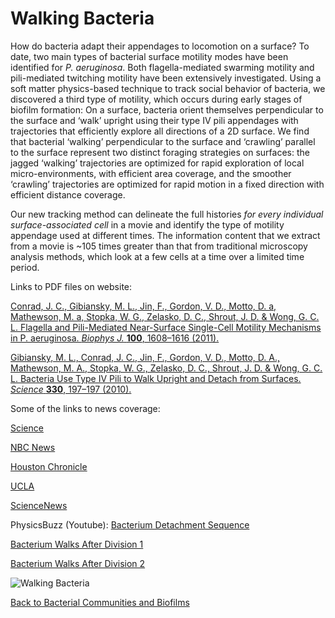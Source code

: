 # Walking Bacteria

How do bacteria adapt their appendages to locomotion on a surface? To date, two main types of bacterial surface motility modes have been identified for _P. aeruginosa_. Both flagella-mediated swarming motility and pili-mediated twitching motility have been extensively investigated. Using a soft matter physics-based technique to track social behavior of bacteria, we discovered a third type of motility, which occurs during early stages of biofilm formation: On a surface, bacteria orient themselves perpendicular to the surface and ‘walk’ upright using their type IV pili appendages with trajectories that efficiently explore all directions of a 2D surface. We find that bacterial ‘walking’ perpendicular to the surface and ‘crawling’ parallel to the surface represent two distinct foraging strategies on surfaces: the jagged ‘walking’ trajectories are optimized for rapid exploration of local micro-environments, with efficient area coverage, and the smoother ‘crawling’ trajectories are optimized for rapid motion in a fixed direction with efficient distance coverage.

Our new tracking method can delineate the full histories _for every individual surface-associated cell_ in a movie and identify the type of motility appendage used at different times. The information content that we extract from a movie is ~105 times greater than that from traditional microscopy analysis methods, which look at a few cells at a time over a limited time period.

Links to PDF files on website: 

[Conrad, J. C., Gibiansky, M. L., Jin, F., Gordon, V. D., Motto, D. a, Mathewson, M. a, Stopka, W. G., Zelasko, D. C., Shrout, J. D. & Wong, G. C. L. Flagella and Pili-Mediated Near-Surface Single-Cell Motility Mechanisms in P. aeruginosa. _Biophys J._ **100**, 1608–1616 (2011).](/pdf/10.1016~j.bpj.2011.02.020.pdf)

[Gibiansky, M. L., Conrad, J. C., Jin, F., Gordon, V. D., Motto, D. A., Mathewson, M. A., Stopka, W. G., Zelasko, D. C., Shrout, J. D. & Wong, G. C. L. Bacteria Use Type IV Pili to Walk Upright and Detach from Surfaces. _Science_ **330**, 197–197 (2010).](/pdf/10.1126~science.1194238.pdf)


Some of the links to news coverage:

[Science](https://www.science.org/content/article/video-walking-tall-bacterial-style)

[NBC News](https://www.nbcnews.com/science/cosmic-log/bacteria-can-walk-legs-flna6c10403729)

[Houston Chronicle](https://www.chron.com/news/strange-weird/article/beware-bacterial-gunk-walks-on-surfaces-1705380.php)

[UCLA](https://samueli.ucla.edu/ucla-led-research-team-finds-that-bacteria-can-stand-up-and-walk/)

[ScienceNews](https://www.sciencenews.org/article/bacteria-strut-their-stuff)

PhysicsBuzz (Youtube):
[Bacterium Detachment Sequence](https://youtu.be/RODYJYku5jw)

[Bacterium Walks After Division 1](https://youtu.be/o2Njd7eJ3O0)

[Bacterium Walks After Division 2](https://youtu.be/9tTLnrX5dz4)

![Walking Bacteria](/bacteria-motility.png)

[Back to Bacterial Communities and Biofilms](/research/bacterial-communities-and-biofilms)